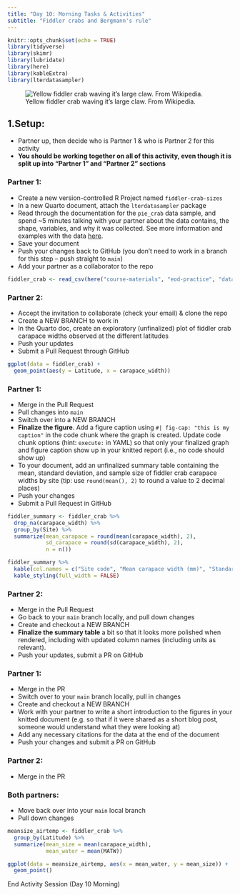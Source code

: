 ```yaml
---
title: "Day 10: Morning Tasks & Activities"
subtitle: "Fiddler crabs and Bergmann's rule"
---
```


```r
knitr::opts_chunk$set(echo = TRUE)
library(tidyverse)
library(skimr)
library(lubridate)
library(here)
library(kableExtra)
library(lterdatasampler)
```


![Yellow fiddler crab waving it's large claw. From Wikipedia.](https://upload.wikimedia.org/wikipedia/commons/0/08/Uca_perplexa_male_waving.gif)

## 1.Setup: 

- Partner up, then decide who is Partner 1 & who is Partner 2 for this activity
- **You should be working together on all of this activity, even though it is split up into "Partner 1" and "Partner 2" sections**

### Partner 1:

- Create a new version-controlled R Project named `fiddler-crab-sizes`
- In a new Quarto document, attach the `lterdatasampler` package
- Read through the documentation for the `pie_crab` data sample, and spend ~5 minutes talking with your partner about the data contains, the shape, variables, and why it was collected. See more information and examples with the data [here](https://lter.github.io/lterdatasampler/articles/pie_crab_vignette.html).
- Save your document
- Push your changes back to GitHub (you don't need to work in a branch for this step -- push straight to `main`)
- Add your partner as a collaborator to the repo

```r
fiddler_crab <- read_csv(here("course-materials", "eod-practice", "data", "fiddler_crab.csv"))
```

### Partner 2: 

- Accept the invitation to collaborate (check your email) & clone the repo
- Create a NEW BRANCH to work in
- In the Quarto doc, create an exploratory (unfinalized) plot of fiddler crab carapace widths observed at the different latitudes
- Push your updates
- Submit a Pull Request through GitHub

```r
ggplot(data = fiddler_crab) +
  geom_point(aes(y = Latitude, x = carapace_width))
```

### Partner 1: 

- Merge in the Pull Request
- Pull changes into `main`
- Switch over into a NEW BRANCH
- **Finalize the figure**. Add a figure caption using `#| fig-cap: "this is my caption"` in the code chunk where the graph is created. Update code chunk options (hint: `execute: ` in YAML) so that only your finalized graph and figure caption show up in your knitted report (i.e., no code should show up)
- To your document, add an unfinalized summary table containing the mean, standard deviation, and sample size of fiddler crab carapace widths by site (tip: use `round(mean(), 2)` to round a value to 2 decimal places)
- Push your changes
- Submit a Pull Request in GitHub

```r
fiddler_summary <- fiddler_crab %>% 
  drop_na(carapace_width) %>% 
  group_by(Site) %>% 
  summarize(mean_carapace = round(mean(carapace_width), 2),
            sd_carapace = round(sd(carapace_width), 2),
            n = n()) 

fiddler_summary %>% 
  kable(col.names = c("Site code", "Mean carapace width (mm)", "Standard deviation (mm)", "Sample size")) %>% 
  kable_styling(full_width = FALSE)
```

### Partner 2: 

- Merge in the Pull Request
- Go back to your `main` branch locally, and pull down changes
- Create and checkout a NEW BRANCH
- **Finalize the summary table** a bit so that it looks more polished when rendered, including with updated column names (including units as relevant). 
- Push your updates, submit a PR on GitHub

### Partner 1: 

- Merge in the PR
- Switch over to your `main` branch locally, pull in changes
- Create and checkout a NEW BRANCH
- Work with your partner to write a short introduction to the figures in your knitted document (e.g. so that if it were shared as a short blog post, someone would understand what they were looking at)
- Add any necessary citations for the data at the end of the document
- Push your changes and submit a PR on GitHub

### Partner 2: 

- Merge in the PR

### Both partners:

- Move back over into your `main` local branch
- Pull down changes


```r
meansize_airtemp <- fiddler_crab %>% 
  group_by(Latitude) %>% 
  summarize(mean_size = mean(carapace_width),
            mean_water = mean(MATW))

ggplot(data = meansize_airtemp, aes(x = mean_water, y = mean_size)) +
  geom_point()
```

::: {.center-text .body-text-xl .teal-text}
End Activity Session (Day 10 Morning)
:::
